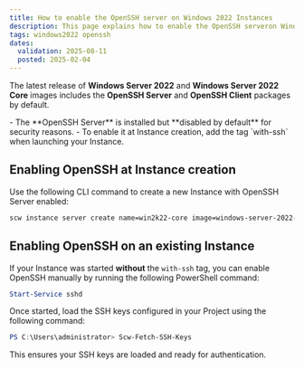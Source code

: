 ```yaml
---
title: How to enable the OpenSSH server on Windows 2022 Instances
description: This page explains how to enable the OpenSSH serveron Windows 2022 Instances
tags: windows2022 openssh
dates:
  validation: 2025-08-11
  posted: 2025-02-04
---
```


The latest release of **Windows Server 2022** and **Windows Server 2022 Core** images includes the **OpenSSH Server** and **OpenSSH Client** packages by default.

<Message type="tip">
- The **OpenSSH Server** is installed but **disabled by default** for security reasons.
- To enable it at Instance creation, add the tag `with-ssh` when launching your Instance.
</Message>

## Enabling OpenSSH at Instance creation

Use the following CLI command to create a new Instance with OpenSSH Server enabled:

```bash
scw instance server create name=win2k22-core image=windows-server-2022-core tags.0=with-ssh type=POP2-2C-8G-WIN admin-password-encryption-ssh-key-id={ssh_key_id}
```

## Enabling OpenSSH on an existing Instance

If your Instance was started **without** the `with-ssh` tag, you can enable OpenSSH manually by running the following PowerShell command:

```powershell
Start-Service sshd
```

Once started, load the SSH keys configured in your Project using the following command:

```powershell
PS C:\Users\administrator> Scw-Fetch-SSH-Keys
```

This ensures your SSH keys are loaded and ready for authentication.